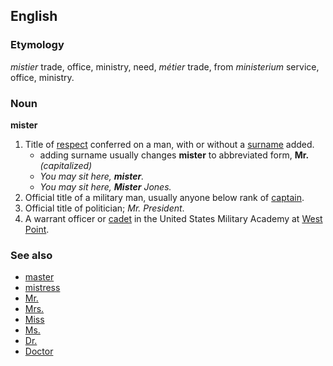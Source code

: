 ==English==

===Etymology===
{{OF.}} ''mistier'' trade, office, ministry, need, {{F.}} ''métier'' trade, from {{L.}} ''ministerium'' service, office, ministry.

===Noun===
'''mister'''
#Title of [[respect]] conferred on a man, with or without a [[surname]] added.
#* adding surname usually changes '''mister''' to abbreviated form, '''Mr.''' ''(capitalized)''
#*''You may sit here, '''mister'''.''
#*''You may sit here, '''Mister''' Jones.''
#Official title of a military man, usually anyone below rank of [[captain]].
#Official title of politician; ''Mr. President''.
#A warrant officer or [[cadet]] in the United States Military Academy at [[:w:West Point|West Point]].

===See also===
*[[master]]
*[[mistress]]
*[[Mr.]]
*[[Mrs.]]
*[[Miss]]
*[[Ms.]]
*[[Dr.]]
*[[Doctor]]
